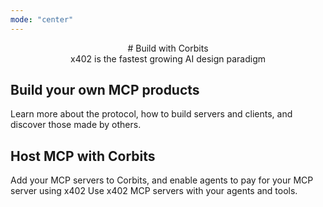```yaml
---
mode: "center"
---
```

<div align="center">
# Build with Corbits
</div>
<div align="center">
x402 is the fastest growing AI design paradigm

</div>

## Build your own MCP products

<Card title="MCP Documentation" icon="book" href="https://modelcontextprotocol.io">
  Learn more about the protocol, how to build servers and clients, and discover those made by others.
</Card>

## Host MCP with Corbits

<CardGroup cols={2}>
  <Card title="MCP with Corbits" icon="signs-post" href="https://tally.so/r/mVgyRa">
    Add your MCP servers to Corbits, and enable agents to pay for your MCP server using x402
  </Card>
  <Card title="MCP in Agents" icon="person-hiking" href="mcp-connector">
    Use x402 MCP servers with your agents and tools.
  </Card>
</CardGroup>